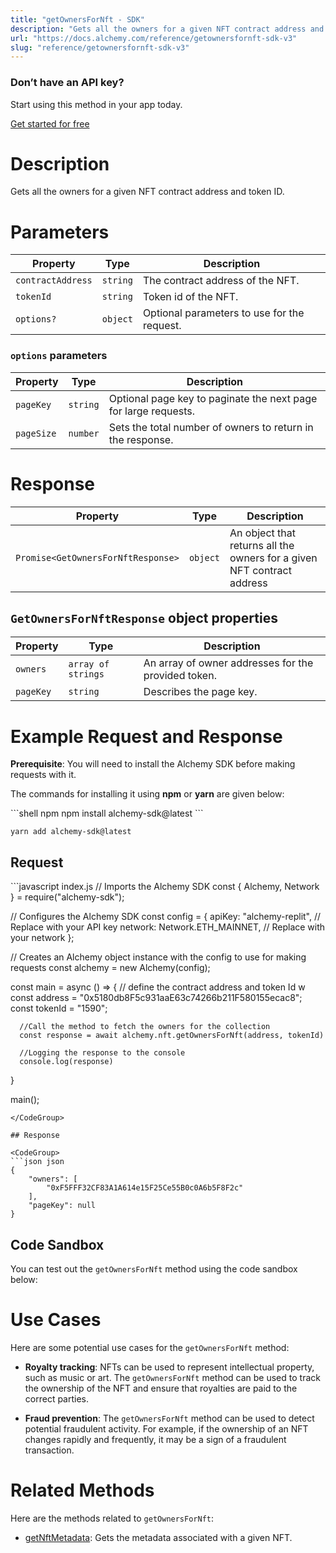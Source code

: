 ```yaml
---
title: "getOwnersForNft - SDK"
description: "Gets all the owners for a given NFT contract address and token ID."
url: "https://docs.alchemy.com/reference/getownersfornft-sdk-v3"
slug: "reference/getownersfornft-sdk-v3"
---
```


### Don’t have an API key?

Start using this method in your app today.

[Get started for free](https://dashboard.alchemy.com/signup/?a=estimateGas)

# Description

Gets all the owners for a given NFT contract address and token ID.

# Parameters

| Property          | Type     | Description                                 |
| ----------------- | -------- | ------------------------------------------- |
| `contractAddress` | `string` | The contract address of the NFT.            |
| `tokenId`         | `string` | Token id of the NFT.                        |
| `options?`        | `object` | Optional parameters to use for the request. |

### `options` parameters

| Property   | Type     | Description                                                     |
| ---------- | -------- | --------------------------------------------------------------- |
| `pageKey`  | `string` | Optional page key to paginate the next page for large requests. |
| `pageSize` | `number` | Sets the total number of owners to return in the response.      |

# Response

| Property                           | Type     | Description                                                            |
| ---------------------------------- | -------- | ---------------------------------------------------------------------- |
| `Promise<GetOwnersForNftResponse>` | `object` | An object that returns all the owners for a given NFT contract address |

## `GetOwnersForNftResponse` object properties

| Property  | Type               | Description                                         |
| --------- | ------------------ | --------------------------------------------------- |
| `owners`  | `array of strings` | An array of owner addresses for the provided token. |
| `pageKey` | `string`           | Describes the page key.                             |

# Example Request and Response

**Prerequisite**: You will need to install the Alchemy SDK before making requests with it.

The commands for installing it using **npm** or **yarn** are given below:

<CodeGroup>
  ```shell npm
  npm install alchemy-sdk@latest
  ```

  ```shell yarn
  yarn add alchemy-sdk@latest
  ```
</CodeGroup>

## Request

<CodeGroup>
  ```javascript index.js
  // Imports the Alchemy SDK
  const { Alchemy, Network } = require("alchemy-sdk");

  // Configures the Alchemy SDK
  const config = {
      apiKey: "alchemy-replit", // Replace with your API key
      network: Network.ETH_MAINNET, // Replace with your network
  };

  // Creates an Alchemy object instance with the config to use for making requests
  const alchemy = new Alchemy(config);

  const main = async () => {
      // define the contract address and token Id w
      const address = "0x5180db8F5c931aaE63c74266b211F580155ecac8";
      const tokenId = "1590";

      //Call the method to fetch the owners for the collection
      const response = await alchemy.nft.getOwnersForNft(address, tokenId)

      //Logging the response to the console
      console.log(response)
  }

  main();
  ```
</CodeGroup>

## Response

<CodeGroup>
  ```json json
  {
      "owners": [
          "0xF5FFF32CF83A1A614e15F25Ce55B0c0A6b5F8F2c"
      ],
      "pageKey": null
  }
  ```
</CodeGroup>

## Code Sandbox

You can test out the `getOwnersForNft` method using the code sandbox below:

# Use Cases

Here are some potential use cases for the `getOwnersForNft` method:

* **Royalty tracking**: NFTs can be used to represent intellectual property, such as music or art. The `getOwnersForNft` method can be used to track the ownership of the NFT and ensure that royalties are paid to the correct parties.

* **Fraud prevention**: The `getOwnersForNft` method can be used to detect potential fraudulent activity. For example, if the ownership of an NFT changes rapidly and frequently, it may be a sign of a fraudulent transaction.

# Related Methods

Here are the methods related to `getOwnersForNft`:

* [getNftMetadata](/reference/getnftmetadata-sdk): Gets the metadata associated with a given NFT.
